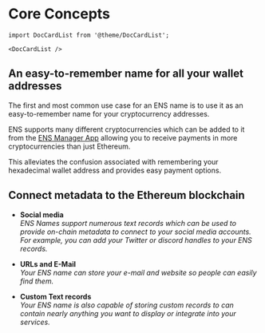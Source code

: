 # Core Concepts
```mdx-code-block
import DocCardList from '@theme/DocCardList';

<DocCardList />
```

## An easy-to-remember name for all your wallet addresses
The first and most common use case for an ENS name is to use it as an easy-to-remember name for your cryptocurrency addresses.

ENS supports many different cryptocurrencies which can be added to it from the [ENS Manager App](https://app.ens.domains) allowing you to receive payments in more cryptocurrencies than just Ethereum.

This alleviates the confusion associated with remembering your hexadecimal wallet address and provides easy payment options.

## Connect metadata to the Ethereum blockchain
* **Social media**  
*ENS Names support numerous text records which can be used to provide on-chain metadata to connect to your social media accounts. For example, you can add your Twitter or discord handles to your ENS records.*
  
* **URLs and E-Mail**  
*Your ENS name can store your e-mail and website so people can easily find them.*
  
* **Custom Text records**  
*Your ENS name is also capable of storing custom records to can contain nearly anything you want to display or integrate into your services.*
